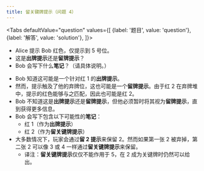 ```yaml
---
title: 留关键牌提示（问题 4）
---
```



<BeginnersGuideProgress id="critical-save-question-4" />

<Tabs
  defaultValue="question"
  values={[
    {label: '题目', value: 'question'},
    {label: '解答', value: 'solution'},
  ]}>
<TabItem value="question">

- Alice 提示 Bob 红色，仅提示到 5 号位。
- 这是**出牌提示**还是**留牌提示**？
- Bob 会写下什么**笔记**？（请具体说明。）

</TabItem>
<TabItem value="solution">

- Bob 知道这可能是一个针对红 1 的**出牌提示**。
- 然而，提示触及了他的弃牌位，这也可能是一个**留牌提示**。由于红 2 在弃牌堆中，提示的红色能够与之匹配，因此也可能是红 2。
- Bob 不知道这是**出牌提示**还是**留牌提示**，但他必须暂时将其视为**留牌提示**，直到获得更多信息。
- Bob 会写下包含以下可能性的**笔记**：
  - 红 1（作为**出牌提示**）
  - 红 2（作为**留关键牌提示**）
- 大多数情况下，玩家会通过**留 2 提示**来保留 2。然而如果第一张 2 被弃掉，第二张 2 可以像 3 或 4 一样通过**留关键牌提示**来保留。
  - 译注：**留关键牌提示**仅仅不能作用于 5，在 2 成为关键牌时仍然可以给出。

</TabItem>
</Tabs>

<CriticalSaveQuestion4 />
